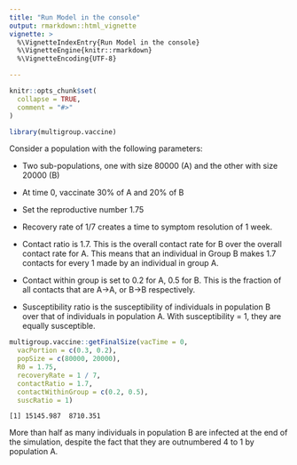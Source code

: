 ```yaml
---
title: "Run Model in the console"
output: rmarkdown::html_vignette
vignette: >
  %\VignetteIndexEntry{Run Model in the console}
  %\VignetteEngine{knitr::rmarkdown}
  %\VignetteEncoding{UTF-8}

---
```


```r
knitr::opts_chunk$set(
  collapse = TRUE,
  comment = "#>"
)
```

```r
library(multigroup.vaccine)
```

Consider a population with the following parameters:

-   Two sub-populations, one with size 80000 (A) and the other with size 20000 (B)

-   At time 0, vaccinate 30% of A and 20% of B

-   Set the reproductive number 1.75

-   Recovery rate of 1/7 creates a time to symptom resolution of 1 week.

-   Contact ratio is 1.7. This is the overall contact rate for B over the overall contact rate for A. This means that an individual in Group B makes 1.7 contacts for every 1 made by an individual in group A.

-   Contact within group is set to 0.2 for A, 0.5 for B. This is the fraction of all contacts that are A-\>A, or B-\>B respectively.

-   Susceptibility ratio is the susceptibility of individuals in population B over that of individuals in population A. With susceptibility = 1, they are equally susceptible.

```r
multigroup.vaccine::getFinalSize(vacTime = 0,
  vacPortion = c(0.3, 0.2),
  popSize = c(80000, 20000),
  R0 = 1.75,
  recoveryRate = 1 / 7,
  contactRatio = 1.7,
  contactWithinGroup = c(0.2, 0.5),
  suscRatio = 1)
```

```
[1] 15145.987  8710.351
```

More than half as many individuals in population B are infected at the end of the simulation, despite the fact that they are outnumbered 4 to 1 by population A.
